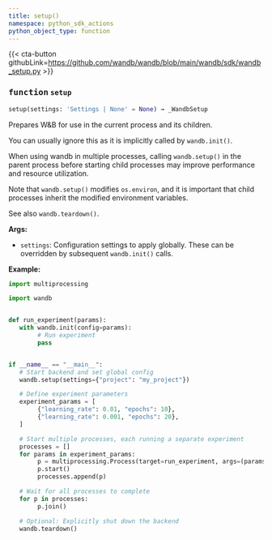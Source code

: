 ```yaml
---
title: setup()
namespace: python_sdk_actions
python_object_type: function
---
```


{{< cta-button githubLink=https://github.com/wandb/wandb/blob/main/wandb/sdk/wandb_setup.py >}}




### <kbd>function</kbd> `setup`

```python
setup(settings: 'Settings | None' = None) → _WandbSetup
```

Prepares W&B for use in the current process and its children. 

You can usually ignore this as it is implicitly called by `wandb.init()`. 

When using wandb in multiple processes, calling `wandb.setup()` in the parent process before starting child processes may improve performance and resource utilization. 

Note that `wandb.setup()` modifies `os.environ`, and it is important that child processes inherit the modified environment variables. 

See also `wandb.teardown()`. 



**Args:**
 
 - `settings`:  Configuration settings to apply globally. These can be  overridden by subsequent `wandb.init()` calls. 



**Example:**
 ```python
import multiprocessing

import wandb


def run_experiment(params):
    with wandb.init(config=params):
         # Run experiment
         pass


if __name__ == "__main__":
    # Start backend and set global config
    wandb.setup(settings={"project": "my_project"})

    # Define experiment parameters
    experiment_params = [
         {"learning_rate": 0.01, "epochs": 10},
         {"learning_rate": 0.001, "epochs": 20},
    ]

    # Start multiple processes, each running a separate experiment
    processes = []
    for params in experiment_params:
         p = multiprocessing.Process(target=run_experiment, args=(params,))
         p.start()
         processes.append(p)

    # Wait for all processes to complete
    for p in processes:
         p.join()

    # Optional: Explicitly shut down the backend
    wandb.teardown()
``` 
